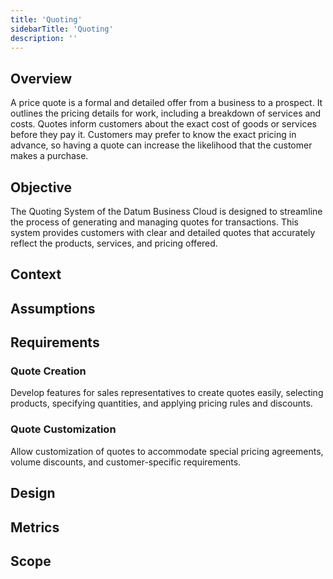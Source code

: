 ```yaml
---
title: 'Quoting'
sidebarTitle: 'Quoting'
description: ''
---
```


## Overview
A price quote is a formal and detailed offer from a business to a prospect. 
It outlines the pricing details for work, including a breakdown of services and costs. 
Quotes inform customers about the exact cost of goods or services before they pay it. Customers may prefer to know the exact pricing in advance, so having a quote can increase the likelihood that the customer makes a purchase.
## Objective
The Quoting System of the Datum Business Cloud is designed to streamline the process of generating and managing quotes for transactions.
This system provides customers with clear and detailed quotes that accurately reflect the products, services, and pricing offered.
## Context

## Assumptions

## Requirements
### Quote Creation
Develop features for sales representatives to create quotes easily, selecting products, specifying quantities, and applying pricing rules and discounts.

### Quote Customization
Allow customization of quotes to accommodate special pricing agreements, volume discounts, and customer-specific requirements.


## Design

## Metrics

## Scope